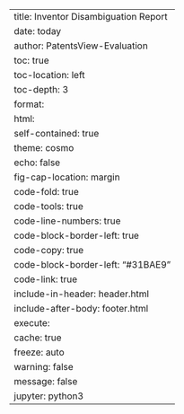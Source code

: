 ---
title: Inventor Disambiguation Report
date: today
author: PatentsView-Evaluation
toc: true
toc-location: left
toc-depth: 3
format:
    html:
        self-contained: true
        theme: cosmo
        echo: false
        fig-cap-location: margin
        code-fold: true
        code-tools: true
        code-line-numbers: true
        code-block-border-left: true
        code-copy: true
        code-block-border-left: "#31BAE9"
        code-link: true
        include-in-header: header.html
        include-after-body: footer.html
execute:
  cache: true
  freeze: auto
  warning: false
  message: false
jupyter: python3
---
